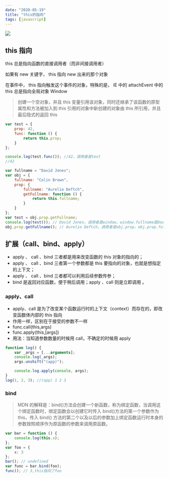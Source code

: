 ```yaml
---
date: "2020-05-19"
title: "this的指向"
tags: [javascript]
---
```


![](https://cdn.jsdelivr.net/gh/funnypan/pics@master/img/20200413141906.png)

## this 指向

this 总是指向函数的直接调⽤者（⽽⾮间接调⽤者）

如果有 new 关键字， this 指向 new 出来的那个对象

在事件中， this 指向触发这个事件的对象，特殊的是， IE 中的 attachEvent 中的 this 总是指向全局对象 Window

> 创建⼀个空对象，并且 this 变量引⽤该对象，同时还继承了该函数的原型属性和⽅法被加⼊到 this 引⽤的对象中新创建的对象由 this 所引⽤，并且最后隐式的返回 this

```javascript
var test = {
	prop: 42,
	func: function () {
		return this.prop;
	}
};

console.log(test.func()); //42，调用者是test
//42

var fullname = "David Jones";
var obj = {
	fullname: "Colin Brown",
	prop: {
		fullname: "Aurelio Deftch",
		getFullname: function () {
			return this.fullname;
		}
	}
};
var test = obj.prop.getFullname;
console.log(test()); // David Jones，调用者是window，window.fullname是David Jones
obj.prop.getFullname(); // Aurelio Deftch，调用者是obj.prop，obj.prop.fullname是Aurelio Deftch
```

## 扩展（call、bind、apply）

-   apply 、 call 、bind 三者都是用来改变函数的 this 对象的指向的；
-   apply 、 call 、bind 三者第一个参数都是 this 要指向的对象，也就是想指定的上下文；
-   apply 、 call 、bind 三者都可以利用后续参数传参；
-   bind 是返回对应函数，便于稍后调用；apply 、call 则是立即调用 。

### apply、call

-   apply、call 是为了改变某个函数运行时的上下文（context）而存在的，即改变函数体内部的 this 指向
-   作用一样，区别在于接受的参数不一样
-   func.call(this,args)
-   func.apply(this,[args])
-   用法：当知道参数数量的时候用 call，不确定的时候用 apply

```javascript
function log() {
	var _args = [...arguments];
	console.log(_args);
	args.unshift("(app)");

	console.log.apply(console, args);
}
log(1, 2, 3); //(app) 1 2 3
```

### bind

> MDN 的解释是：bind()方法会创建一个新函数，称为绑定函数，当调用这个绑定函数时，绑定函数会以创建它时传入 bind()方法的第一个参数作为 this，传入 bind() 方法的第二个以及以后的参数加上绑定函数运行时本身的参数按照顺序作为原函数的参数来调用原函数。

```javascript
var bar = function () {
	console.log(this.x);
};
var foo = {
	x: 3
};
bar(); // undefined
var func = bar.bind(foo);
func(); // 3,this指向了foo
```
